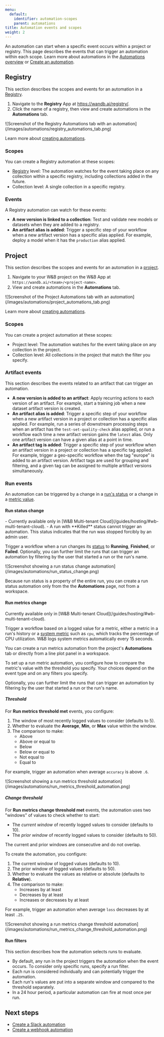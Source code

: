 ```yaml
---
menu:
  default:
    identifier: automation-scopes
    parent: automations
title: Automation events and scopes
weight: 2
---
```



<Info>
<Text/>
</Info>

An automation can start when a specific event occurs within a project or registry. This page describes the events that can trigger an automation within each scope. Learn more about automations in the [Automations overview](/guides/core/automations/) or [Create an automation](create-automations/).

## Registry
This section describes the scopes and events for an automation in a [Registry](/guides/core/registry/).

1. Navigate to the **Registry** App at https://wandb.ai/registry/.
1. Click the name of a registry, then view and create automations in the **Automations** tab.

<Frame>
![Screenshot of the Registry Automations tab with an automation](/images/automations/registry_automations_tab.png)
</Frame>

Learn more about [creating automations](create-automations/).

### Scopes
You can create a Registry automation at these scopes:
- [Registry](/guides/core/registry/) level: The automation watches for the event taking place on any collection within a specific registry, including collections added in the future.
- Collection level: A single collection in a specific registry.

### Events
A Registry automation can watch for these events:
- **A new version is linked to a collection**: Test and validate new models or datasets when they are added to a registry.
- **An artifact alias is added**: Trigger a specific step of your workflow when a new artifact version has a specific alias applied. For example, deploy a model when it has the `production` alias applied.

## Project
This section describes the scopes and events for an automation in a [project](/guides/models/track/project-page).

1. Navigate to your W&B project on the W&B App at `https://wandb.ai/<team>/<project-name>`.
1. View and create automations in the **Automations** tab.

<Frame>
![Screenshot of the Project Automations tab with an automation](/images/automations/project_automations_tab.png)
</Frame>

Learn more about [creating automations](create-automations/).

### Scopes
You can create a project automation at these scopes:
- Project level: The automation watches for the event taking place on any collection in the project.
- Collection level: All collections in the project that match the filter you specify.

### Artifact events
This section describes the events related to an artifact that can trigger an automation.

- **A new version is added to an artifact**: Apply recurring actions to each version of an artifact. For example, start a training job when a new dataset artifact version is created.
- **An artifact alias is added**: Trigger a specific step of your workflow when a new artifact version in a project or collection has a specific alias applied. For example, run a series of downstream processing steps when an artifact has the `test-set-quality-check` alias applied, or run a workflow each time a new artifact version gains the `latest` alias. Only one artifact version can have a given alias at a point in time.
- **An artifact tag is added**: Trigger a specific step of your workflow when an artifact version in a project or collection has a specific tag applied. For example, trigger a geo-specific workflow when the tag "europe" is added to an artifact version. Artifact tags are used for grouping and filtering, and a given tag can be assigned to multiple artifact versions simultaneously.

### Run events
An automation can be triggered by a change in a [run's status](/guides/models/track/runs/#run-states) or a change in a [metric value](/guides/models/track/log/#what-data-is-logged-with-specific-wb-api-calls).

#### Run status change
<Note>
- Currently available only in [W&B Multi-tenant Cloud](/guides/hosting/#wb-multi-tenant-cloud).
- A run with **Killed** status cannot trigger an automation. This status indicates that the run was stopped forcibly by an admin user.
</Note>

Trigger a workflow when a run changes its [status](/guides/models/track/runs/_index.md#run-states) to **Running**, **Finished**, or **Failed**. Optionally, you can further limit the runs that can trigger an automation by filtering by the user that started a run or the run's name.

<Frame>
![Screenshot showing a run status change automation](/images/automations/run_status_change.png)
</Frame>

Because run status is a property of the entire run, you can create a run status automation only from the the **Automations** page, not from a workspace.

#### Run metrics change
<Note>
Currently available only in [W&B Multi-tenant Cloud](/guides/hosting/#wb-multi-tenant-cloud).
</Note>

Trigger a workflow based on a logged value for a metric, either a metric in a run's history or a [system metric](/ref/system-metrics) such as `cpu`, which tracks the percentage of CPU utilization. W&B logs system metrics automatically every 15 seconds.

You can create a run metrics automation from the project's **Automations** tab or directly from a line plot panel in a workspace.

To set up a run metric automation, you configure how to compare the metric's value with the threshold you specify. Your choices depend on the event type and on any filters you specify.

Optionally, you can further limit the runs that can trigger an automation by filtering by the user that started a run or the run's name.

##### Threshold
For **Run metrics threshold met** events, you configure:
1. The window of most recently logged values to consider (defaults to 5).
1. Whether to evaluate the **Average**, **Min**, or **Max** value within the window.
1. The comparison to make:
      - Above
      - Above or equal to
      - Below
      - Below or equal to
      - Not equal to
      - Equal to

For example, trigger an automation when average `accuracy` is above `.6`.

<Frame>
![Screenshot showing a run metrics threshold automation](/images/automations/run_metrics_threshold_automation.png)
</Frame>

##### Change threshold
For **Run metrics change threshold met** events, the automation uses two "windows" of values to check whether to start:

- The _current window_ of recently logged values to consider (defaults to 10).
- The _prior window_ of recently logged values to consider (defaults to 50).

The current and prior windows are consecutive and do not overlap.

To create the automation, you configure:
1. The current window of logged values (defaults to 10).
1. The prior window of logged values (defaults to 50).
1. Whether to evaluate the values as relative or absolute (defaults to **Relative**).
1. The comparison to make:
      - Increases by at least
      - Decreases by at least
      - Increases or decreases by at least

For example, trigger an automation when average `loss` decreases by at least `.25`.

<Frame>
![Screenshot showing a run metrics change threshold automation](/images/automations/run_metrics_change_threshold_automation.png)
</Frame>

#### Run filters
This section describes how the automation selects runs to evaluate.

- By default, any run in the project triggers the automation when the event occurs. To consider only specific runs, specify a run filter.
- Each run is considered individually and can potentially trigger the automation.
- Each run's values are put into a separate window and compared to the threshold separately.
- In a 24 hour period, a particular automation can fire at most once per run.

## Next steps
- [Create a Slack automation](create-automations/slack)
- [Create a webhook automation](create-automations/webhook)
